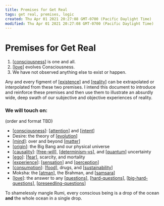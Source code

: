 ```yaml
---
title: Premises for Get Real
tags: get real, premises, logic
created: Thu Apr 01 2021 20:27:08 GMT-0700 (Pacific Daylight Time)
modified: Thu Apr 01 2021 20:27:08 GMT-0700 (Pacific Daylight Time)
---
```


# Premises for Get Real

1. [[consciousness]] is one and all.
2. [[love]] evolves Consciousness.
3. We have not observed anything else to exist or happen.

Any and every figment of [[existence]] and [[reality]] can be extrapolated or interpolated from these two premises. I intend this document to introduce and reinforce these premises and then use them to illustrate an absurdly wide, deep swath of our subjective and objective experiences of reality.

### We will touch on:

(order and format TBD)

- [[consciousness]]: [[attention]] and [[intent]]
- Desire: the theory of [[evolution]]
- [[mind]]: over and beyond [[matter]]
- [[origin]]: the Big Bang and our physical universe
- [[causality]]: [[free-will]], [[determinism-vs]], and [[quantum]] uncertainty
- [[ego]]: [[fear]], scarcity, and mortality
- [[experience]]: [[sensation]] and [[perception]]
- [[consumption]]: [[food]], drugs, and [[sustainability]]
- Moksha: the [[atman]], the Brahman, and [[samsara]]
- [[love]]: the answer to any [[questions]], [[hard-questions]], [[big-hard-questions]], [[preseedling-questions]]

To shamelessly mangle Rumi, every conscious being is a drop of the ocean **and** the whole ocean in a single drop.

[//begin]: # "Autogenerated link references for markdown compatibility"
[consciousness]: consciousness "Consciousness"
[love]: ../love "Love"
[existence]: ../existence "existence"
[reality]: ../reality "Reality"
[consciousness]: consciousness "Consciousness"
[attention]: ../attention "Attention"
[intent]: ../intent "Intent"
[evolution]: ../evolution "Evolution"
[mind]: ../mind "Mind"
[matter]: ../matter "Matter"
[origin]: ../../../archives/roam/origin "origin"
[causality]: ../causality "Causality"
[free-will]: ../free-will "free-will"
[determinism-vs]: ../../../resources/Determinism/determinism-vs "Determinism vs. Teleonomy"
[quantum]: quantum "quantum"
[ego]: ../ego "Ego"
[fear]: ../fear "Fear"
[experience]: ../experience "experience"
[sensation]: sensation "sensation"
[perception]: ../perception "Perception"
[consumption]: ../consumption "Consumption"
[food]: ../../../archives/roam/food "Food"
[sustainability]: sustainability "sustainability"
[atman]: ../../stories/atman "Ātman"
[samsara]: samsara "samsara"
[love]: ../love "Love"
[questions]: ../../../archives/roam/questions "Questions"
[hard-questions]: ../../poetry/scraps/hard-questions "hard questions"
[big-hard-questions]: ../big-hard-questions "Big hard questions"
[preseedling-questions]: ../../poetry/the-otter-path/preseedling-questions "Preseedling Questions"
[//end]: # "Autogenerated link references"
